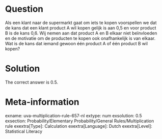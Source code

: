 Question
========

Als een klant naar de supermarkt gaat om iets te kopen voorspellen we dat de kans dat een klant product A wil kopen gelijk is aan 0,5 en voor product B is de kans 0,6. Wij nemen aan dat product A en B elkaar niet beïnvloeden en de motivatie om de producten te kopen ook onafhankelijk is van elkaar. Wat is de kans dat iemand gewoon één product A of één product B wil kopen?

Solution
========

The correct answer is 0.5.

Meta-information
================
exname: uva-multiplication-rule-657-nl
extype: num
exsolution: 0.5
exsection: Probability/Elementary Probability/General Rules/Multiplication rule
exextra[Type]: Calculation
exextra[Language]: Dutch
exextra[Level]: Statistical Literacy
